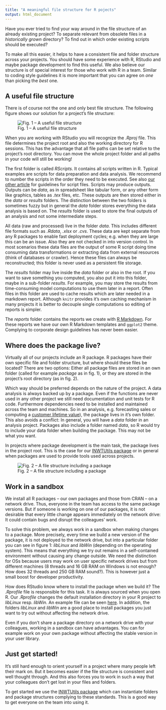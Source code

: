 ```yaml
---
title: "A meaningful file structure for R pojects"
output: html_document
---
```


Have you ever tried to find your way around in the file structure of an already
existing project? To separate relevant from obsolete files in a *historically
grown* directory? To find out in which order existing scripts should be
executed?

To make all this easier, it helps to have a consistent file and folder structure
across your projects. You should have some experience with R, RStudio and maybe
package development to find this useful. We also believe our structure is of
special interest for those who work with R in a team. Similar to coding style
guidelines it is more important that you can agree on *one* than picking the
*best* one.


## A useful file structure

There is of course not the one and only best file structure. The following
figure shows our solution for a project's file structure:

![Fig. 1 -- A useful file structure](fileStructure.png)

When you are working with RStudio you will recognize the *.Rproj* file. This file
determines the project root and also the working directory for R sessions. This
has the advantage that all file paths can be set relative to the project's root
directory. You can move the whole project folder and all paths in your code will
still be working!

The first folder is called *RScripts*. It contains all scripts written in R.
Typical examples are scripts for data preparation and data analysis. We
recommend to number the scripts in the order they need to be executed. See
also [our other article](??) for guidelines for script files. Scripts may
produce outputs. Outputs can be *data*, as in spreadsheet like tabular form, or
any other form like graphics, tables as *.tex* files, etc. These outputs are
then stored either in the *data* or *results* folders. The distinction between
the two folders is sometimes fuzzy but in general the *data* folder stores
everything the data analysis is based on. The *results* folder is used to store
the final outputs of an analysis and not some intermediate steps.

All data (raw and processed) live in the folder *data*. This includes different
file formats such as *.Rdata*, *.xlsx* or *.cvs*. These data are kept separate
from any R packages to enable fast deployment cycles; e.g. when they are large
this can be an issue. Also they are not checked in into version control. In most
scenarios these data files are the output of some R script doing time consuming
data transformations or extracting data from external resources (think of
databases or crawler). Hence these files can always be reconstructed; this folder
is never used as a persistent file storage.

The *results* folder may live inside the *data* folder or also in the root. If
you want to save something you computed, you also put it into this folder, maybe
in a sub-folder *results*. For example, you may store the results from
time-consuming model computations to use them later in a report. Often files in
this folder are used to cache results which are later needed in a markdown
report. Although `knitr` provides it's own caching mechanism in many projects it
is better to decouple single computations so editing of reports is simpler.

The *reports* folder contains the reports we create
with [R Markdown](http://rmarkdown.rstudio.com/). For these reports we have our
own R Markdown templates and `ggplot2` theme. Complying to corporate design
guidelines has never been easier.

## Where does the package live?

Virtually all of our projects include an R package. R packages have their own
specific file and folder structure, but where should these files be located?
There are two options: Either all package files are stored in an own folder
(called for example *package* as in fig. 1), or they are stored in the project’s
root directory (as in fig. 2).

Which way should be preferred depends on the nature of the project. A data
analysis is always backed up by a package. Even if the functions are never used
in any other project we still need documentation and unit tests for R code.
Furthermore dependencies need to be installed and maintained across the team and
machines. So in an analysis, e.g. forecasting sales or computing
a [customer lifetime value](https://www.inwt-statistics.com/business-cases/customer-lifetime-value.html)),
the package lives in it's own folder. This also avoids a conflict: In general,
you will have a *data* folder in an analysis project. Packages also include a
folder named *data*, so R would try to include your data folder when building
the package. This may not be what you want.

In projects where package development is the main task, the package lives in the
project root. This is the case for our
[INWTUtils package](https://github.com/INWT/INWTUtils) or in general when packages 
are used to provide tools used across projects.

![Fig. 2 -- A file structure including a package](fileStructureWithPkg.png)


## Work in a sandbox

We install all R packages -- our own packages and those from CRAN -- on a
network drive. Thus, everyone in the team has access to the same package
versions. But if someone is working on one of our packages, it is not desirable
that every little change appears immediately on the network drive: It could
contain bugs and disrupt the colleagues’ work.

To solve this problem, we always work in a sandbox when making changes to a
package. More precisely, every time we build a new version of the package, it is
not deployed to the network drive, but into a particular folder you can see in
figure 1: *libLinux* and *libWin* (depending on the operating system). This
means that everything we try out remains in a self-contained environment without
causing any change outside. We need the distinction for OSs because users may
work on user specific network drives but from different machines (8 threads and 16
GB RAM on Windows is not enough? How does 32 threads and 250 GB RAM sound?). This is
however just a small boost for developer productivity.

How does RStudio know where to install the package when we build it? The
*.Rprofile* file is responsible for this task. It is always sourced when you
open R. Our *.Rprofile* changes the default installation directory in your R
project to *libLinux* resp. *libWin*. An example file can be seen [here](https://github.com/INWT/INWTUtils/blob/master/.Rprofile). In addition, the folders *libLinux* and *libWin* are a good place to install
packages you just want to try out without affecting the network drive.

Even if you don't share a package directory on a network drive with your
colleagues, working in a sandbox can have advantages. You can for example work
on your own package without affecting the stable version in your user library.

 
## Just get started!

It’s still hard enough to orient yourself in a project where many people left
their mark on. But it becomes easier if the file structure is consistent and
well thought through. And this also forces you to work in such a way that your
colleagues don’t get lost in your files and folders.

To get started we use the [INWTUtils package](https://github.com/INWT/INWTUtils)
which can instantiate folders and package structures complying to these
standards. This is a good way to get everyone on the team into using it.
